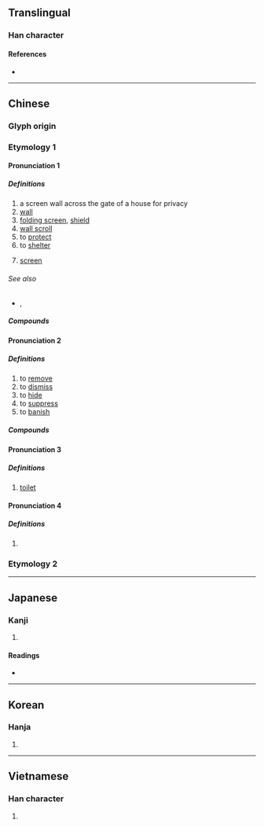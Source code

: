{{also|摒|屛}}
{{character info/new}}
==Translingual==

===Han character===
{{Han char|rn=44|rad=尸|as=06|sn=9|four=77241|canj=STT|ids=⿸尸并}}

====References====
* {{Han ref|kx=0301.280|dkj=07692|dj=0599.040|hdz=20973.040|uh=5C4F|ud=23631|bh=ABCC|bd=43980}}

----

==Chinese==
{{zh-forms|alt=屛}}

===Glyph origin===
{{Han etym}}
===Etymology 1===
====Pronunciation 1====
{{zh-pron
|m=píng
|c=ping4
|mn=ml:pêng/pîn/qz:péng/xm:pēng/qz:pín/xm:pīn
|mn_note=pêng - literary; pîn - vernacular; péng/pēng - literary; pín/pīn - vernacular
|mc=2
|oc=1,3
|ma=
|cat=n,v
}}

=====Definitions=====
{{zh-hanzi}}

# a screen wall across the gate of a house for privacy
# [[wall]]
# [[folding screen]], [[shield]]
# [[wall scroll]]
# to [[protect]]
# to [[shelter]]
# {{lb|zh|computing}} [[screen]]
#: {{zh-x|黑屏|black screen}}

======See also======
* {{zh-l|螢幕}}, {{zh-l|顯示器}}

=====Compounds=====
{{zh-der|屏山|屏蔽|屏門|幃屏|屏鵝公路|屏風九疊|屏風|屏障|屏藩|屏蓬|屏翳|屏翰|屏條|屏幕|屏幃|孔雀開屏|圍屏|做屏風|半屏山|條屏|發光屏|熒光屏|畫屏|熱屏|熒屏|插屏|掛屏|藩屏|網屏|雲屏|雀屏中選|耳屏|雀屏|翠屏山|雀屏中目|錦屏}}

====Pronunciation 2====
{{zh-pron
|m=bǐng
|c=bing2,beng3
|mc=3
|oc=n,2
|ma=
|cat=v
}}

=====Definitions=====
{{zh-hanzi}}

# to [[remove]]
# to [[dismiss]]
# to [[hide]]
# to [[suppress]]
# to [[banish]]
=====Compounds=====
{{zh-der|屏息凝氣|屏當|屏退|吞聲屏氣|屏語|屏氣|屏跡|屏絕|屏氣攝息|屏氣凝神|屏黜|屏除|屏聲息氣|屏棄|屏斥|屏息|屏居|屏氣斂息|屏息凝視|屏隱|斂聲屏氣|放屏|杜門屏跡}}
====Pronunciation 3====
{{zh-pron
|m=bìng
|mc=
|oc=n,1
|ma=
|cat=n
}}

=====Definitions=====
{{zh-hanzi}}

# [[toilet]]
====Pronunciation 4====
{{zh-pron
|m=bīng
|mc=1
|oc=
|ma=
|cat=n
}}

=====Definitions=====
{{zh-hanzi}}

# {{zh-only|屏營}}
===Etymology 2===
{{zh-see|摒|ss}}

----

==Japanese==

===Kanji===
{{ja-kanji|grade=|rs=尸06}}

# {{defn|lang=ja|sort=尸06}}

====Readings====
* {{ja-readings|on=[[へい]] (hei), [[びょう]] (byō)|kun=[[しりぞく]] (shirizoku), [[おおう]] (oou)}}

----

==Korean==

===Hanja===
{{ko-hanja|hangeul=병|eumhun=병풍|rv=byeong|mr=pyŏng}}

# {{defn|lang=ko|sort=尸06}}

----

==Vietnamese==

===Han character===
{{vi-hantu|[[bình]]|rs=尸06}}

# {{defn|lang=vi|sort=尸06}}